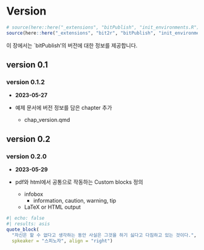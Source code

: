 # Version

\label{chap:version} 
\newcounter{exam_num_version} 
\setcounter{exam_num_version}{0}

```r
# source(here::here("_extensions", "bitPublish", "init_environments.R"))
source(here::here("_extensions", "bit2r", "bitPublish", "init_environments.R"))
```

이 장에서는 `bitPublish'의 버전에 대한 정보를 제공합니다.

## version 0.1

### version 0.1.2

- **2023-05-27**

- 예제 문서에 버전 정보를 담은 chapter 추가
    - chap_version.qmd
    
## version 0.2

### version 0.2.0    

- **2023-05-29**

- pdf와 html에서 공통으로 작동하는 Custom blocks 정의
    - infobox
        - information, caution, warning, tip
    - LaTeX or HTML output    

```r
#| echo: false
#| results: asis
quote_block(
  "자신은 할 수 없다고 생각하는 동안 사실은 그것을 하기 싫다고 다짐하고 있는 것이다.", 
  spkeaker = "스피노자", align = "right")
```

